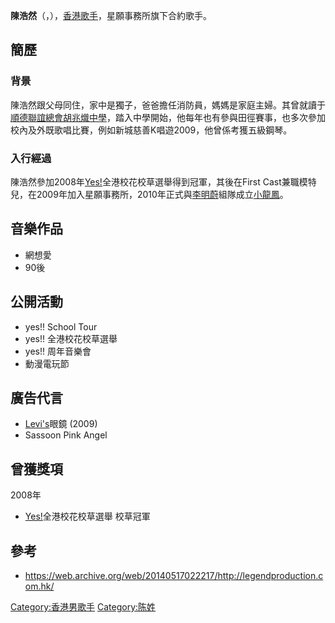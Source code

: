 {{BLP unsourced}}
{{藝人
|姓名 = 陳浩然
|類型 = 男藝人
|原名 = 
|英文名 = Tommy Chan
|國籍 = [[英屬香港|英屬香港]]
|出生日期 = 1992年10月2日
|出生地點 = {{HKG-1910}}
|職業 = [[歌手|歌手]]
|音樂類型 = [[粵語|粵語]]流行音樂
|語言 = [[英語|英語]]、[[廣東話|廣東話]]、[[國語|國語]]
|教育程度 = 中五畢業
|相關團體 = [[小龍鳳|小龍鳳]]
|代表作品 = 網想愛
|網站 = 
}}
'''陳浩然'''（{{lang-en|'''Tommy Chan'''}}，{{bd|1992年|10月2日}}），[[香港|香港]][[歌手|歌手]]，星願事務所旗下合約歌手。

==簡歷==
===背景===
陳浩然跟父母同住，家中是獨子，爸爸擔任消防員，媽媽是家庭主婦。其曾就讀于[[順德聯誼總會胡兆熾中學|順德聯誼總會胡兆熾中學]]，踏入中學開始，他每年也有參與田徑賽事，也多次參加校內及外既歌唱比賽，例如新城慈善K唱遊2009，他曾係考獲五級鋼琴。

===入行經過===
陳浩然參加2008年[[Yes!|Yes!]]全港校花校草選舉得到冠軍，其後在First Cast兼職模特兒，在2009年加入星願事務所，2010年正式與[[李明蔚|李明蔚]]組隊成立[[小龍鳳|小龍鳳]]。

==音樂作品==
* 網想愛
* 90後

==公開活動==
* yes!! School Tour
* yes!! 全港校花校草選舉
* yes!! 周年音樂會
* 動漫電玩節

==廣告代言==
* [[Levi's|Levi's]]眼鏡 (2009)
* Sassoon Pink Angel

==曾獲獎項==
2008年
* [[Yes!|Yes!]]全港校花校草選舉 校草冠軍

==參考==
* https://web.archive.org/web/20140517022217/http://legendproduction.com.hk/

[[Category:香港男歌手|Category:香港男歌手]]
[[Category:陈姓|Category:陈姓]]